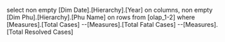 select 
non empty [Dim Date].[Hierarchy].[Year] on columns, 
non empty [Dim Phu].[Hierarchy].[Phu Name] on rows
from [olap_1-2]
where 
[Measures].[Total Cases]
--[Measures].[Total Fatal Cases]
--[Measures].[Total Resolved Cases]